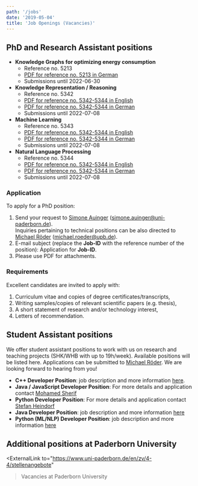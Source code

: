 ```yaml
---
path: '/jobs'
date: '2019-05-04'
title: 'Job Openings (Vacancies)'
---
```


## PhD and Research Assistant positions

- **Knowledge Graphs for optimizing energy consumption** 
    - Reference no. 5213
    - [PDF for reference no. 5213 in German](https://www.uni-paderborn.de/fileadmin/zv/4-4/stellenangebote/Kennziffer5213.pdf)
    - Submissions until 2022-06-30
- **Knowledge Representation / Reasoning**
    - Reference no. 5342
    - [PDF for reference no. 5342-5344 in English](https://www.uni-paderborn.de/fileadmin/zv/4-4/stellenangebote/Kennziffer5342-5344_Englisch.pdf)
    - [PDF for reference no. 5342-5344 in German](https://www.uni-paderborn.de/fileadmin/zv/4-4/stellenangebote/Kennziffer5342-5344.pdf)
    - Submissions until 2022-07-08
- **Machine Learning**
    - Reference no. 5343
    - [PDF for reference no. 5342-5344 in English](https://www.uni-paderborn.de/fileadmin/zv/4-4/stellenangebote/Kennziffer5342-5344_Englisch.pdf)
    - [PDF for reference no. 5342-5344 in German](https://www.uni-paderborn.de/fileadmin/zv/4-4/stellenangebote/Kennziffer5342-5344.pdf)
    - Submissions until 2022-07-08
- **Natural Language Processing**
    - Reference no. 5344
    - [PDF for reference no. 5342-5344 in English](https://www.uni-paderborn.de/fileadmin/zv/4-4/stellenangebote/Kennziffer5342-5344_Englisch.pdf)
    - [PDF for reference no. 5342-5344 in German](https://www.uni-paderborn.de/fileadmin/zv/4-4/stellenangebote/Kennziffer5342-5344.pdf)
    - Submissions until 2022-07-08


### Application

To apply for a PhD position:

1. Send your request to [Simone Auinger](/SimoneAuinger) (<a href="mailto:simone.auinger@uni-paderborn.de">simone.auinger@uni-paderborn.de</a>).  
   Inquiries pertaining to technical positions can be also directed to [Michael Röder](/MichaelRoeder) (<a href="mailto:michael.roeder@upb.de">michael.roeder@upb.de</a>).
2. E-mail subject (replace the __Job-ID__ with the reference number of the position): Application for __Job-ID__.
3. Please use PDF for attachments.


### Requirements

Excellent candidates are invited to apply with:

1. Curriculum vitae and copies of degree certificates/transcripts,
2. Writing samples/copies of relevant scientific papers (e.g. thesis),
3. A short statement of research and/or technology interest,
4. Letters of recommendation.


## Student Assistant positions

We offer student assistant positions to work with us on research and teaching projects (SHK/WHB with up to 19h/week). Available positions will be listed here. Applications can be submitted to [Michael Röder](/MichaelRoeder). We are looking forward to hearing from you!
- **C++ Developer Position**: job description and more information [here](/cpp-student-job).
- **Java / JavaScript Developer Position**: For more details and application contact [Mohamed Sherif](/MohamedAhmedSherif)
- **Python Developer Position**: For more details and application contact [Stefan Heindorf](/StefanHeindorf)
- **Java Developer Position**: job description and more information [here](/hiring/tebaqa-student-job)
- **Python (ML/NLP) Developer Position**: job description and more information [here](/hiring/porque-student-job)


## Additional positions at Paderborn University

<ExternalLink
     to="https://www.uni-paderborn.de/en/zv/4-4/stellenangebote"
   >Vacancies at Paderborn University</ExternalLink>
